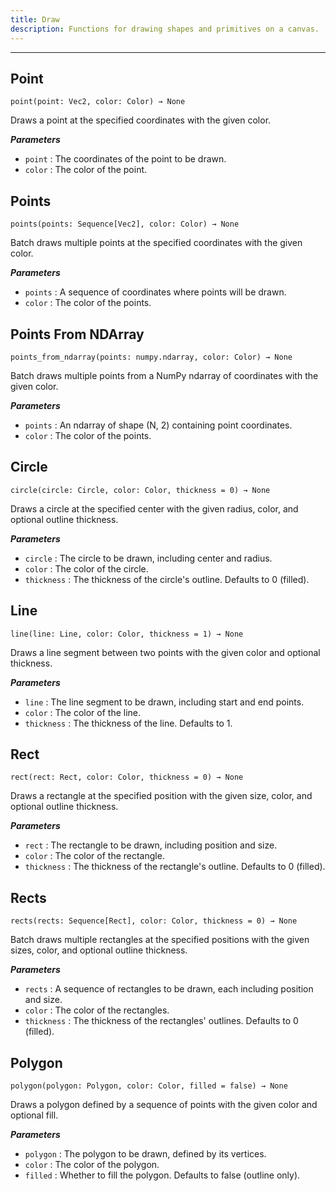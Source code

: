 ```yaml
---
title: Draw
description: Functions for drawing shapes and primitives on a canvas.
---
```


---

## Point
<div className="api-card">

`point(point: Vec2, color: Color) → None`

Draws a point at the specified coordinates with the given color.

_**Parameters**_

- `point` : The coordinates of the point to be drawn.
- `color` : The color of the point.

</div>

## Points
<div className="api-card">

`points(points: Sequence[Vec2], color: Color) → None`

Batch draws multiple points at the specified coordinates with the given color.

_**Parameters**_

- `points` : A sequence of coordinates where points will be drawn.
- `color` : The color of the points.

</div>

## Points From NDArray
<div className="api-card">

`points_from_ndarray(points: numpy.ndarray, color: Color) → None`

Batch draws multiple points from a NumPy ndarray of coordinates with the given color.

_**Parameters**_

- `points` : An ndarray of shape (N, 2) containing point coordinates.
- `color` : The color of the points.

</div>

## Circle
<div className="api-card">

`circle(circle: Circle, color: Color, thickness = 0) → None`

Draws a circle at the specified center with the given radius, color, and optional outline thickness.

_**Parameters**_

- `circle` : The circle to be drawn, including center and radius.
- `color` : The color of the circle.
- `thickness` : The thickness of the circle's outline. Defaults to 0 (filled).

</div>

## Line
<div className="api-card">

`line(line: Line, color: Color, thickness = 1) → None`

Draws a line segment between two points with the given color and optional thickness.

_**Parameters**_

- `line` : The line segment to be drawn, including start and end points.
- `color` : The color of the line.
- `thickness` : The thickness of the line. Defaults to 1.

</div>

## Rect
<div className="api-card">

`rect(rect: Rect, color: Color, thickness = 0) → None`

Draws a rectangle at the specified position with the given size, color, and optional outline thickness.

_**Parameters**_

- `rect` : The rectangle to be drawn, including position and size.
- `color` : The color of the rectangle.
- `thickness` : The thickness of the rectangle's outline. Defaults to 0 (filled).

</div>

## Rects
<div className="api-card">

`rects(rects: Sequence[Rect], color: Color, thickness = 0) → None`

Batch draws multiple rectangles at the specified positions with the given sizes, color, and optional outline thickness.

_**Parameters**_

- `rects` : A sequence of rectangles to be drawn, each including position and size.
- `color` : The color of the rectangles.
- `thickness` : The thickness of the rectangles' outlines. Defaults to 0 (filled).

</div>

## Polygon
<div className="api-card">

`polygon(polygon: Polygon, color: Color, filled = false) → None`

Draws a polygon defined by a sequence of points with the given color and optional fill.

_**Parameters**_

- `polygon` : The polygon to be drawn, defined by its vertices.
- `color` : The color of the polygon.
- `filled` : Whether to fill the polygon. Defaults to false (outline only).

</div>